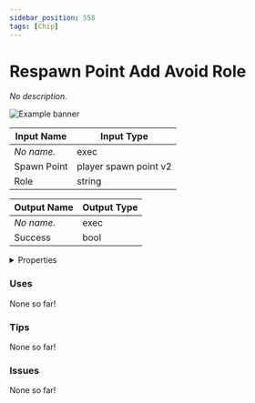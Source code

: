 ```yaml
---
sidebar_position: 558
tags: [Chip]
---
```


# Respawn Point Add Avoid Role

*No description.*



![Example banner](./assets/e9b24d3a-7abc-4e97-99f9-e3d31d2c885c.svg)

| Input Name | Input Type |
|-----------|-----------|
| *No name.* | exec |
| Spawn Point | player spawn point v2 |
| Role | string |

| Output Name | Output Type |
|-----------|-----------|
| *No name.* | exec |
| Success | bool |


<details>
  <summary>Properties</summary>
  <div>
    <div>
    <table>
      <thead>
        <tr>
          <th>Is beta required?</th>
          <th>❌</th>
        </tr>
        <tr>
          <th>Is this chip a trolling risk?</th>
          <th>❌</th>
        </tr>
        <tr>
          <th>Chip UUPD</th>
          <th>._uuid</th>
        </tr>
      </thead>
    </table>
    </div>
  </div>
</details>

### Uses

None so far!

### Tips

None so far!

### Issues

None so far!